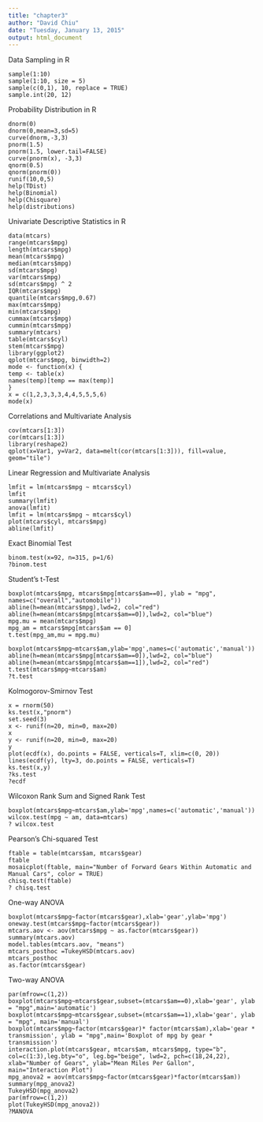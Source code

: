 ---
title: "chapter3"
author: "David Chiu"
date: "Tuesday, January 13, 2015"
output: html_document
---
Data Sampling in R
```
sample(1:10)
sample(1:10, size = 5)
sample(c(0,1), 10, replace = TRUE)
sample.int(20, 12)
```
Probability Distribution in R
```
dnorm(0)
dnorm(0,mean=3,sd=5)
curve(dnorm,-3,3)
pnorm(1.5)
pnorm(1.5, lower.tail=FALSE)
curve(pnorm(x), -3,3)
qnorm(0.5)
qnorm(pnorm(0))
runif(10,0,5)
help(TDist)
help(Binomial)
help(Chisquare)
help(distributions)
```
Univariate Descriptive Statistics in R 
```
data(mtcars)
range(mtcars$mpg)
length(mtcars$mpg)
mean(mtcars$mpg)
median(mtcars$mpg)
sd(mtcars$mpg)
var(mtcars$mpg)
sd(mtcars$mpg) ^ 2
IQR(mtcars$mpg)
quantile(mtcars$mpg,0.67)
max(mtcars$mpg)
min(mtcars$mpg)
cummax(mtcars$mpg)
cummin(mtcars$mpg)
summary(mtcars)
table(mtcars$cyl)
stem(mtcars$mpg)
library(ggplot2)
qplot(mtcars$mpg, binwidth=2)
mode <- function(x) {
temp <- table(x)
names(temp)[temp == max(temp)]
}
x = c(1,2,3,3,3,4,4,5,5,5,6)
mode(x)
```
Correlations and Multivariate Analysis
```
cov(mtcars[1:3])
cor(mtcars[1:3])
library(reshape2)
qplot(x=Var1, y=Var2, data=melt(cor(mtcars[1:3])), fill=value, geom="tile")
```
Linear Regression and Multivariate Analysis 
```
lmfit = lm(mtcars$mpg ~ mtcars$cyl)
lmfit
summary(lmfit) 
anova(lmfit)
lmfit = lm(mtcars$mpg ~ mtcars$cyl)
plot(mtcars$cyl, mtcars$mpg)
abline(lmfit)
```
Exact Binomial Test
```
binom.test(x=92, n=315, p=1/6)
?binom.test
```
Student's t-Test
```
boxplot(mtcars$mpg, mtcars$mpg[mtcars$am==0], ylab = "mpg", names=c("overall","automobile"))
abline(h=mean(mtcars$mpg),lwd=2, col="red")
abline(h=mean(mtcars$mpg[mtcars$am==0]),lwd=2, col="blue")
mpg.mu = mean(mtcars$mpg)
mpg_am = mtcars$mpg[mtcars$am == 0]
t.test(mpg_am,mu = mpg.mu)

boxplot(mtcars$mpg~mtcars$am,ylab='mpg',names=c('automatic','manual'))
abline(h=mean(mtcars$mpg[mtcars$am==0]),lwd=2, col="blue")
abline(h=mean(mtcars$mpg[mtcars$am==1]),lwd=2, col="red")
t.test(mtcars$mpg~mtcars$am)
?t.test
```
Kolmogorov-Smirnov Test
```
x = rnorm(50)
ks.test(x,"pnorm")
set.seed(3)
x <- runif(n=20, min=0, max=20)
x
y <- runif(n=20, min=0, max=20)
y
plot(ecdf(x), do.points = FALSE, verticals=T, xlim=c(0, 20))
lines(ecdf(y), lty=3, do.points = FALSE, verticals=T)
ks.test(x,y)
?ks.test
?ecdf
```
Wilcoxon Rank Sum and Signed Rank Test
```
boxplot(mtcars$mpg~mtcars$am,ylab='mpg',names=c('automatic','manual'))
wilcox.test(mpg ~ am, data=mtcars)
? wilcox.test
```
Pearson's Chi-squared Test
```
ftable = table(mtcars$am, mtcars$gear)
ftable
mosaicplot(ftable, main="Number of Forward Gears Within Automatic and Manual Cars", color = TRUE)
chisq.test(ftable)
? chisq.test
```
One-way ANOVA 
```
boxplot(mtcars$mpg~factor(mtcars$gear),xlab='gear',ylab='mpg')
oneway.test(mtcars$mpg~factor(mtcars$gear))
mtcars.aov <- aov(mtcars$mpg ~ as.factor(mtcars$gear))
summary(mtcars.aov)   
model.tables(mtcars.aov, "means")
mtcars_posthoc =TukeyHSD(mtcars.aov)
mtcars_posthoc
as.factor(mtcars$gear)
```
Two-way ANOVA 
```
par(mfrow=c(1,2))
boxplot(mtcars$mpg~mtcars$gear,subset=(mtcars$am==0),xlab='gear', ylab = "mpg",main='automatic')
boxplot(mtcars$mpg~mtcars$gear,subset=(mtcars$am==1),xlab='gear', ylab = "mpg", main='manual')
boxplot(mtcars$mpg~factor(mtcars$gear)* factor(mtcars$am),xlab='gear * transmission', ylab = "mpg",main='Boxplot of mpg by gear * transmission')
interaction.plot(mtcars$gear, mtcars$am, mtcars$mpg, type="b", col=c(1:3),leg.bty="o", leg.bg="beige", lwd=2, pch=c(18,24,22), xlab="Number of Gears", ylab="Mean Miles Per Gallon", main="Interaction Plot")
mpg_anova2 = aov(mtcars$mpg~factor(mtcars$gear)*factor(mtcars$am))
summary(mpg_anova2)   
TukeyHSD(mpg_anova2)
par(mfrow=c(1,2))
plot(TukeyHSD(mpg_anova2))
?MANOVA
```

